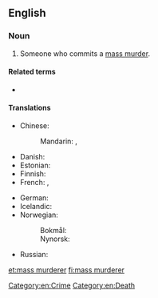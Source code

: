 ==English==
{{wikipedia|Mass murder}}

===Noun===
{{en-noun|head=[[mass]] [[murderer]]}}

# Someone who commits a [[mass murder]].

====Related terms====
* {{l|en|serial killer}}

====Translations====
{{trans-top-also|someone who commits a mass murder|serial killer}}
* Chinese:
*: Mandarin: {{qualifier|no exact term exists}} {{t|cmn|[[殺戮]][[眾多]][[的]][[人]]}}, {{t|cmn|[[杀戮]][[众多]][[的]][[人]]|tr=shālù zhòngduō de rén}}
* Danish: {{t|da|massemorder|c}}
* Estonian: {{t+|et|massimõrvar}}
* Finnish: {{t+|fi|joukkomurhaaja}}
* French: {{t|fr|tueur de masse|m}}, {{t|fr|meurtrier de masse|m}}
{{trans-mid}}
* German: {{t+|de|Massenmörder|m}}
* Icelandic: {{t|is|fjöldamorðingi|m}}
* Norwegian:
*: Bokmål: {{t|nb|massemorder|m}}
*: Nynorsk: {{t|nn|massemordar|m}}
* Russian: {{t|ru|сери́йный уби́йца|m}}
{{trans-bottom}}

[[Category:en:Crime]]
[[Category:en:Death]]

[[et:mass murderer]]
[[fi:mass murderer]]